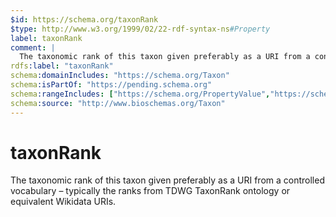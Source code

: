 ```yaml
---
$id: https://schema.org/taxonRank
$type: http://www.w3.org/1999/02/22-rdf-syntax-ns#Property
label: taxonRank
comment: |
  The taxonomic rank of this taxon given preferably as a URI from a controlled vocabulary – typically the ranks from TDWG TaxonRank ontology or equivalent Wikidata URIs.
rdfs:label: "taxonRank"
schema:domainIncludes: "https://schema.org/Taxon"
schema:isPartOf: "https://pending.schema.org"
schema:rangeIncludes: ["https://schema.org/PropertyValue","https://schema.org/URL","https://schema.org/Text"]
schema:source: "http://www.bioschemas.org/Taxon"
---
```


# taxonRank

The taxonomic rank of this taxon given preferably as a URI from a controlled vocabulary – typically the ranks from TDWG TaxonRank ontology or equivalent Wikidata URIs.

